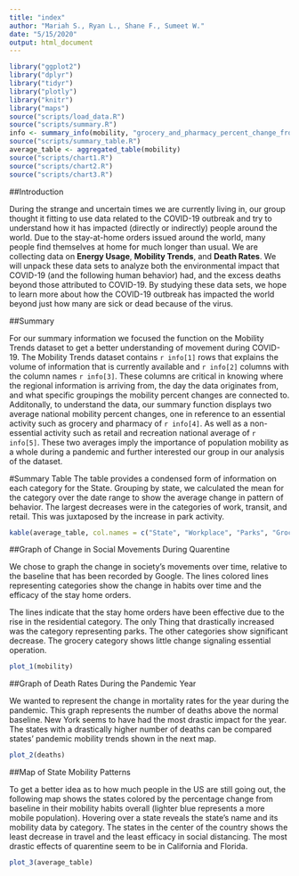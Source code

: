 ```yaml
---
title: "index"
author: "Mariah S., Ryan L., Shane F., Sumeet W."
date: "5/15/2020"
output: html_document
---
```


```r
library("ggplot2")
library("dplyr")
library("tidyr")
library("plotly")
library("knitr")
library("maps")
source("scripts/load_data.R")
source("scripts/summary.R")
info <- summary_info(mobility, "grocery_and_pharmacy_percent_change_from_baseline", "retail_and_recreation_percent_change_from_baseline")
source("scripts/summary_table.R")
average_table <- aggregated_table(mobility)
source("scripts/chart1.R")
source("scripts/chart2.R")
source("scripts/chart3.R")
```

##Introduction

During the strange and uncertain times we are currently living in, our group thought it fitting to use data related to the COVID-19 outbreak and try to understand how it has impacted (directly or indirectly) people around the world. Due to the stay-at-home orders issued around the world, many people find themselves at home for much longer than usual. We are collecting data on **Energy Usage**, **Mobility Trends**, and **Death Rates**. We will unpack these data sets to analyze both the environmental impact that COVID-19 (and the following human behavior) had, and the excess deaths beyond those attributed to COVID-19. By studying these data sets, we hope to learn more about how the COVID-19 outbreak has impacted the world beyond just how many are sick or dead because of the virus.

##Summary

For our summary information we focused the function on the Mobility Trends dataset to get a better understanding of movement during COVID-19. The Mobility Trends dataset contains `r info[1]` rows that explains the volume of information that is currently available and `r info[2]` columns with the column names `r info[3]`. These columns are critical in knowing where the regional information is arriving from, the day the data originates from, and what specific groupings the mobility percent changes are connected to. Additonally, to understand the data, our summary function displays two average national mobility percent changes, one in reference to an essential activity such as grocery and pharmacy of `r info[4]`. As well as a non-essential activity such as retail and recreation national average of `r info[5]`. These two averages imply the importance of population mobility as a whole during a pandemic and further interested our group in our analysis of the dataset. 


#Summary Table
The table provides a condensed form of information on each category for the State. Grouping by state, we calculated the mean for the category over the date range to show the average change in pattern of behavior. The largest decreases were in the categories of work, transit, and retail. This was juxtaposed by the increase in park activity.
``` r
kable(average_table, col.names = c("State", "Workplace", "Parks", "Grocery", "Retail", "Transit"))
```

##Graph of Change in Social Movements During Quarentine

We chose to graph the change in society's movements over time, relative to the baseline that has been recorded by Google. The lines colored lines representing categories show the change in habits over time and the efficacy of the stay home orders. 

The lines indicate that the stay home orders have been effective due to the rise in the residential category. The only Thing that drastically increased was the category representing parks. The other categories show significant decrease. The grocery category shows little change signaling essential operation.

```r
plot_1(mobility)
```

##Graph of Death Rates During the Pandemic Year

We wanted to represent the change in mortality rates for the year during the pandemic. This graph represents the number of deaths above the normal baseline. New York seems to have had the most drastic impact for the year. The states with a drastically higher number of deaths can be compared states' pandemic mobility trends shown in the next map.

```r
plot_2(deaths)
```

##Map of State Mobility Patterns

To get a better idea as to how much people in the US are still going out, the following map shows the states colored by the percentage change from baseline in their mobility habits overall (lighter blue represents a more mobile population). Hovering over a state reveals the state's name and its mobility data by category. The states in the center of the country shows the least decrease in travel and the least efficacy in social distancing. The most drastic effects of quarentine seem to be in California and Florida.

```r
plot_3(average_table)
```